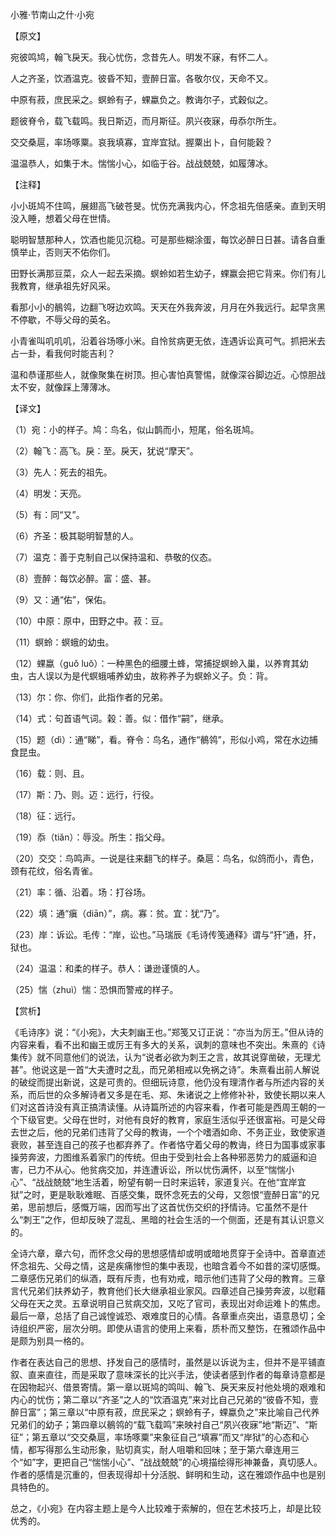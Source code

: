 

小雅·节南山之什·小宛

【原文】

宛彼鸣鸠，翰飞戾天。我心忧伤，念昔先人。明发不寐，有怀二人。

人之齐圣，饮酒温克。彼昏不知，壹醉日富。各敬尔仪，天命不又。

中原有菽，庶民采之。螟蛉有子，蜾蠃负之。教诲尔子，式穀似之。

题彼脊令，载飞载鸣。我日斯迈，而月斯征。夙兴夜寐，毋忝尔所生。

交交桑扈，率场啄粟。哀我填寡，宜岸宜狱。握粟出卜，自何能穀？

温温恭人，如集于木。惴惴小心，如临于谷。战战兢兢，如履薄冰。

【注释】

小小斑鸠不住鸣，展翅高飞破苍旻。忧伤充满我内心，怀念祖先倍感亲。直到天明没入睡，想着父母在世情。

聪明智慧那种人，饮酒也能见沉稳。可是那些糊涂蛋，每饮必醉日日甚。请各自重慎举止，否则天不佑你们。

田野长满那豆菜，众人一起去采摘。螟蛉如若生幼子，蜾赢会把它背来。你们有儿我教育，继承祖先好风采。

看那小小的鶺鸰，边翻飞呀边欢鸣。天天在外我奔波，月月在外我远行。起早贪黑不停歇，不辱父母的英名。

小青雀叫叽叽叽，沿着谷场啄小米。自怜贫病更无依，连遇诉讼真可气。抓把米去占一卦，看我何时能吉利？

温和恭谨那些人，就像聚集在树顶。担心害怕真警惕，就像深谷脚边近。心惊胆战太不安，就像踩上薄薄冰。

【译文】

（1）宛：小的样子。鸠：鸟名，似山鹊而小，短尾，俗名斑鸠。

（2）翰飞：高飞。戾：至。戾天，犹说“摩天”。

（3）先人：死去的祖先。

（4）明发：天亮。

（5）有：同“又”。

（6）齐圣：极其聪明智慧的人。

（7）温克：善于克制自己以保持温和、恭敬的仪态。

（8）壹醉：每饮必醉。富：盛、甚。

（9）又：通“佑”，保佑。

（10）中原：原中，田野之中。菽：豆。

（11）螟蛉：螟蛾的幼虫。

（12）蜾蠃（guǒ luǒ）：一种黑色的细腰土蜂，常捕捉螟蛉入巢，以养育其幼虫，古人误以为是代螟蛾哺养幼虫，故称养子为螟蛉义子。负：背。

（13）尔：你、你们，此指作者的兄弟。

（14）式：句首语气词。榖：善。似：借作“嗣”，继承。

（15）题（dì）：通“睇”，看。脊令：鸟名，通作“鶺鸰”，形似小鸡，常在水边捕食昆虫。

（16）载：则、且。

（17）斯：乃、则。迈：远行，行役。

（18）征：远行。

（19）忝（tiǎn）：辱没。所生：指父母。

（20）交交：鸟鸣声。一说是往来翻飞的样子。桑扈：鸟名，似鸽而小，青色，颈有花纹，俗名青雀。

（21）率：循、沿着。场：打谷场。

（22）填：通“瘨（diān）”，病。寡：贫。宜：犹“乃”。

（23）岸：诉讼。毛传：“岸，讼也。”马瑞辰《毛诗传笺通释》谓与“犴”通，犴，狱也。

（24）温温：和柔的样子。恭人：谦逊谨慎的人。

（25）惴（zhuì）惴：恐惧而警戒的样子。

【赏析】

《毛诗序》说：“《小宛》，大夫刺幽王也。”郑笺又订正说：“亦当为厉王。”但从诗的内容来看，看不出和幽王或厉王有多大的关系，讽刺的意味也不突出。朱熹的《诗集传》就不同意他们的说法，认为“说者必欲为刺王之言，故其说穿凿破，无理尤甚”。他说这是一首“大夫遭时之乱，而兄弟相戒以免祸之诗”。朱熹看出前人解说的破绽而提出新说，这是可贵的。但细玩诗意，他仍没有理清作者与所述内容的关系，而后世的众多解诗者又多是在毛、郑、朱诸说之上修修补补，致使长期以来人们对这首诗没有真正搞清读懂。从诗篇所述的内容来看，作者可能是西周王朝的一个下级官吏。父母在世时，对他有良好的教育，家庭生活似乎还很富裕。可是父母去世之后，他的兄弟们违背了父母的教诲，一个个嗜酒如命、不务正业，致使家道衰败，甚至连自己的孩子也都弃养了。作者恪守着父母的教诲，终日为国事或家事操劳奔波，力图维系着家门的传统。但由于受到社会上各种邪恶势力的威逼和迫害，已力不从心。他贫病交加，并连遭诉讼，所以忧伤满怀，以至“惴惴小心”、“战战兢兢”地生活着，盼望有朝一日时来运转，家道复兴。在他“宜岸宜狱”之时，更是耿耿难眠、百感交集，既怀念死去的父母，又怨恨“壹醉日富”的兄弟，思前想后，感慨万端，因而写出了这首忧伤交织的抒情诗。它虽然不是什么“刺王”之作，但却反映了混乱、黑暗的社会生活的一个侧面，还是有其认识意义的。

全诗六章，章六句，而怀念父母的思想感情却或明或暗地贯穿于全诗中。首章直述怀念祖先、父母之情，这是疾痛惨怛的集中表现，也暗含着今不如昔的深切感慨。二章感伤兄弟们的纵酒，既有斥责，也有劝戒，暗示他们违背了父母的教育。三章言代兄弟们扶养幼子，教育他们长大继承祖业家风。四章述自己操劳奔波，以慰藉父母在天之灵。五章说明自己贫病交加，又吃了官司，表现出对命运难卜的焦虑。最后一章，总括了自己诚惶诚恐、艰难度日的心情。各章重点突出，语意恳切；全诗组织严密，层次分明。即使从语言的使用上来看，质朴而又整饬，在雅颂作品中是颇为别具一格的。

作者在表达自己的思想、抒发自己的感情时，虽然是以诉说为主，但并不是平铺直叙、直来直往，而是采取了意味深长的比兴手法，使读者感到作者的每章诗意都是在因物起兴、借景寄情。第一章以斑鸠的鸣叫、翰飞、戾天来反衬他处境的艰难和内心的忧伤；第二章以“齐圣”之人的“饮酒温克”来对比自己兄弟的“彼昏不知，壹醉日富”；第三章以“中原有菽，庶民采之；螟蛉有子，蜾蠃负之”来比喻自己代养兄弟们的幼子；第四章以鶺鸰的“载飞载鸣”来映衬自己“夙兴夜寐”地“斯迈”、“斯征”；第五章以“交交桑扈，率场啄粟”来象征自己“填寡”而又“岸狱”的心态和心情，都写得那么生动形象，贴切真实，耐人咀嚼和回味；至于第六章连用三个“如”字，更把自己“惴惴小心”、“战战兢兢”的心境描绘得形神兼备，真切感人。作者的感情是沉重的，但表现得却十分活脱、鲜明和生动，这在雅颂作品中也是别具特色的。

总之，《小宛》在内容主题上是今人比较难于索解的，但在艺术技巧上，却是比较优秀的。

